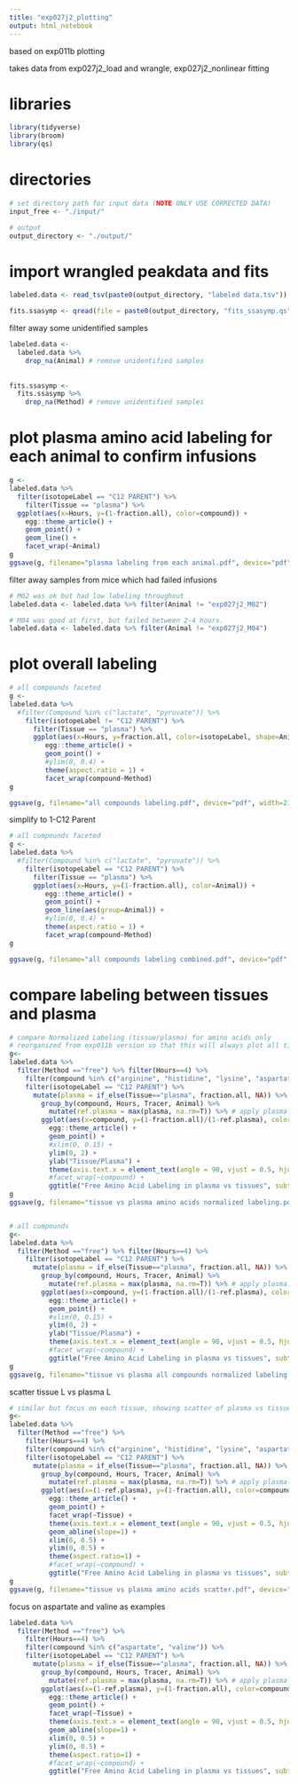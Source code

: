 ```yaml
---
title: "exp027j2_plotting"
output: html_notebook
---
```



based on exp011b plotting

takes data from exp027j2_load and wrangle, exp027j2_nonlinear fitting



# libraries
```r
library(tidyverse)
library(broom)
library(qs)
```


# directories
```r
# set directory path for input data (NOTE ONLY USE CORRECTED DATA)
input_free <- "./input/"

# output
output_directory <- "./output/"


```

# import wrangled peakdata and fits
```r
labeled.data <- read_tsv(paste0(output_directory, "labeled data.tsv"))

fits.ssasymp <- qread(file = paste0(output_directory, "fits_ssasymp.qs")) # reading nested tables requires qs package
```

filter away some unidentified samples
```r
labeled.data <-
  labeled.data %>% 
    drop_na(Animal) # remove unidentified samples
  
  
fits.ssasymp <-
  fits.ssasymp %>%
    drop_na(Method) # remove unidentified samples

```

# plot plasma amino acid labeling for each animal to confirm infusions
```r

g <-
labeled.data %>%
  filter(isotopeLabel == "C12 PARENT") %>%
    filter(Tissue == "plasma") %>%
  ggplot(aes(x=Hours, y=(1-fraction.all), color=compound)) +
    egg::theme_article() +
    geom_point() +
    geom_line() +
    facet_wrap(~Animal)
g
ggsave(g, filename="plasma labeling from each animal.pdf", device="pdf", width=14, height=10, limitsize=T, path=output_directory)


```


filter away samples from mice which had failed infusions
```r

# M02 was ok but had low labeling throughout
labeled.data <- labeled.data %>% filter(Animal != "exp027j2_M02")

# M04 was good at first, but failed between 2-4 hours.
labeled.data <- labeled.data %>% filter(Animal != "exp027j2_M04")

```





# plot overall labeling

```r
# all compounds faceted
g <-
labeled.data %>%
  #filter(Compound %in% c("lactate", "pyruvate")) %>%
    filter(isotopeLabel != "C12 PARENT") %>%
      filter(Tissue == "plasma") %>%
      ggplot(aes(x=Hours, y=fraction.all, color=isotopeLabel, shape=Animal)) +
         egg::theme_article() +
         geom_point() +
         #ylim(0, 0.4) +
         theme(aspect.ratio = 1) +
         facet_wrap(compound~Method)
g

ggsave(g, filename="all compounds labeling.pdf", device="pdf", width=21, height=21, limitsize=T, path=output_directory)


```

simplify to 1-C12 Parent
```r

# all compounds faceted
g <-
labeled.data %>%
  #filter(Compound %in% c("lactate", "pyruvate")) %>%
    filter(isotopeLabel == "C12 PARENT") %>%
      filter(Tissue == "plasma") %>%
      ggplot(aes(x=Hours, y=(1-fraction.all), color=Animal)) +
         egg::theme_article() +
         geom_point() +
         geom_line(aes(group=Animal)) +
         #ylim(0, 0.4) +
         theme(aspect.ratio = 1) +
         facet_wrap(compound~Method)
g

ggsave(g, filename="all compounds labeling combined.pdf", device="pdf", width=21, height=21, limitsize=T, path=output_directory)

```


# compare labeling between tissues and plasma

```r
# compare Normalized Labeling (tissue/plasma) for amino acids only
# reorganized from exp011b version so that this will always plot all tissues included
g<-
labeled.data %>%
  filter(Method =="free") %>% filter(Hours==4) %>%
    filter(compound %in% c("arginine", "histidine", "lysine", "aspartate", "glutamate", "serine", "threonine", "asparagine", "glutamine", "cysteine", "selenocysteine", "glycine", "proline", "alanine", "valine", "isoleucine", "leucine", "methionine", "phenylalanine", "tyrosine", "tryptophan")) %>%
    filter(isotopeLabel == "C12 PARENT") %>%
      mutate(plasma = if_else(Tissue=="plasma", fraction.all, NA)) %>% # pull out plasma values into a new column
        group_by(compound, Hours, Tracer, Animal) %>%
          mutate(ref.plasma = max(plasma, na.rm=T)) %>% # apply plasma values to corresponding observations
        ggplot(aes(x=compound, y=(1-fraction.all)/(1-ref.plasma), color=Tissue)) +
          egg::theme_article() +
          geom_point() +
          #xlim(0, 0.15) +
          ylim(0, 2) +
          ylab("Tissue/Plasma") +
          theme(axis.text.x = element_text(angle = 90, vjust = 0.5, hjust=1)) +
          #facet_wrap(~compound) +
          ggtitle("Free Amino Acid Labeling in plasma vs tissues", subtitle="Normalized Labeling: Tissue/Plasma")
g
ggsave(g, filename="tissue vs plasma amino acids normalized labeling.pdf", device="pdf", width=14, height=8, limitsize=T, path=output_directory)


# all compounds
g<-
labeled.data %>%
  filter(Method =="free") %>% filter(Hours==4) %>%
    filter(isotopeLabel == "C12 PARENT") %>%
      mutate(plasma = if_else(Tissue=="plasma", fraction.all, NA)) %>% # pull out plasma values into a new column
        group_by(compound, Hours, Tracer, Animal) %>%
          mutate(ref.plasma = max(plasma, na.rm=T)) %>% # apply plasma values to corresponding observations
        ggplot(aes(x=compound, y=(1-fraction.all)/(1-ref.plasma), color=Tissue)) +
          egg::theme_article() +
          geom_point() +
          #xlim(0, 0.15) +
          ylim(0, 2) +
          ylab("Tissue/Plasma") +
          theme(axis.text.x = element_text(angle = 90, vjust = 0.5, hjust=1)) +
          #facet_wrap(~compound) +
          ggtitle("Free Amino Acid Labeling in plasma vs tissues", subtitle="Normalized Labeling: Tissue/Plasma")
g
ggsave(g, filename="tissue vs plasma all compounds normalized labeling.pdf", device="pdf", width=14, height=8, limitsize=T, path=output_directory)
```



scatter tissue L vs plasma L
```r
# similar but focus on each tissue, showing scatter of plasma vs tissue for all compounds
g<-
labeled.data %>%
  filter(Method =="free") %>%
    filter(Hours==4) %>%
    filter(compound %in% c("arginine", "histidine", "lysine", "aspartate", "glutamate", "serine", "threonine", "asparagine", "glutamine", "cysteine", "selenocysteine", "glycine", "proline", "alanine", "valine", "isoleucine", "leucine", "methionine", "phenylalanine", "tyrosine", "tryptophan")) %>%
    filter(isotopeLabel == "C12 PARENT") %>%
      mutate(plasma = if_else(Tissue=="plasma", fraction.all, NA)) %>% # pull out plasma values into a new column
        group_by(compound, Hours, Tracer, Animal) %>%
          mutate(ref.plasma = max(plasma, na.rm=T)) %>% # apply plasma values to corresponding observations
        ggplot(aes(x=(1-ref.plasma), y=(1-fraction.all), color=compound)) +
          egg::theme_article() +
          geom_point() +
          facet_wrap(~Tissue) +
          theme(axis.text.x = element_text(angle = 90, vjust = 0.5, hjust=1)) +
          geom_abline(slope=1) +
          xlim(0, 0.5) +
          ylim(0, 0.5) +
          theme(aspect.ratio=1) +
          #facet_wrap(~compound) +
          ggtitle("Free Amino Acid Labeling in plasma vs tissues", subtitle="Scatter Tissue vs Plasma")
g
ggsave(g, filename="tissue vs plasma amino acids scatter.pdf", device="pdf", width=8, height=8, limitsize=T, path=output_directory)

```



focus on aspartate and valine as examples
```r
labeled.data %>%
  filter(Method =="free") %>%
    filter(Hours==4) %>%
    filter(compound %in% c("aspartate", "valine")) %>%
    filter(isotopeLabel == "C12 PARENT") %>%
      mutate(plasma = if_else(Tissue=="plasma", fraction.all, NA)) %>% # pull out plasma values into a new column
        group_by(compound, Hours, Tracer, Animal) %>%
          mutate(ref.plasma = max(plasma, na.rm=T)) %>% # apply plasma values to corresponding observations
        ggplot(aes(x=(1-ref.plasma), y=(1-fraction.all), color=compound)) +
          egg::theme_article() +
          geom_point() +
          facet_wrap(~Tissue) +
          theme(axis.text.x = element_text(angle = 90, vjust = 0.5, hjust=1)) +
          geom_abline(slope=1) +
          xlim(0, 0.5) +
          ylim(0, 0.5) +
          theme(aspect.ratio=1) +
          #facet_wrap(~compound) +
          ggtitle("Free Amino Acid Labeling in plasma vs tissues", subtitle="Scatter Tissue vs Plasma")


```






